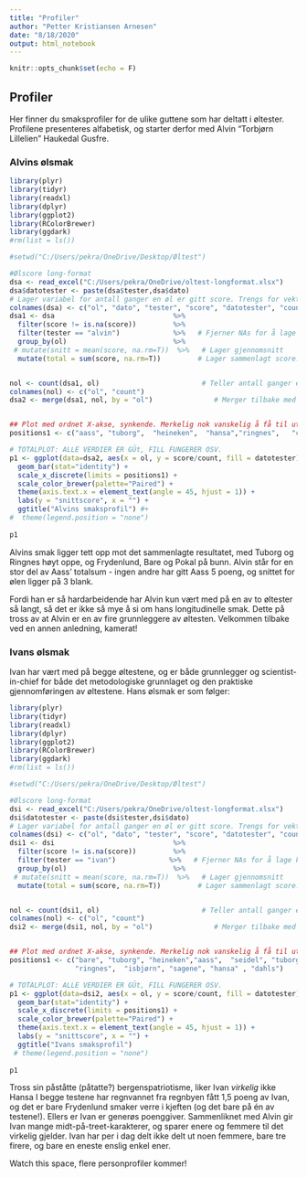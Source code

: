 ```yaml
---
title: "Profiler"
author: "Petter Kristiansen Arnesen"
date: "8/18/2020"
output: html_notebook
---
```


```r
knitr::opts_chunk$set(echo = F)
```

## Profiler

Her finner du smaksprofiler for de ulike guttene som har deltatt i øltester. Profilene presenteres alfabetisk, og starter derfor med Alvin "Torbjørn Lillelien" Haukedal Gusfre.

### Alvins ølsmak

```r

library(plyr)
library(tidyr)
library(readxl)
library(dplyr)
library(ggplot2)
library(RColorBrewer)
library(ggdark)
#rm(list = ls())

#setwd("C:/Users/pekra/OneDrive/Desktop/Øltest")

#Ølscore long-format
dsa <- read_excel("C:/Users/pekra/OneDrive/oltest-longformat.xlsx")
dsa$datotester <- paste(dsa$tester,dsa$dato)
# Lager variabel for antall ganger en øl er gitt score. Trengs for vekting. 
colnames(dsa) <- c("ol", "dato", "tester", "score", "datotester", "count")
dsa1 <- dsa                             %>% 
  filter(score != is.na(score))         %>%
  filter(tester == "alvin")             %>%   # Fjerner NAs for å lage korrekt snitt. 
  group_by(ol)                          %>%
 # mutate(snitt = mean(score, na.rm=T))  %>%   # Lager gjennomsnitt
  mutate(total = sum(score, na.rm=T))         # Lager sammenlagt score. 


nol <- count(dsa1, ol)                         # Teller antall ganger en ol er testet. Trengs for vekting.  
colnames(nol) <- c("ol", "count")
dsa2 <- merge(dsa1, nol, by = "ol")               # Merger tilbake med ds.


## Plot med ordnet X-akse, synkende. Merkelig nok vanskelig å få til uten å ordne manuelt. 
positions1 <- c("aass", "tuborg",  "heineken",  "hansa","ringnes",   "carlsberg",  "pokal","frydenlund","bare",  "dahls")

# TOTALPLOT: ALLE VERDIER ER GÜt, FILL FUNGERER OSV. 
p1 <- ggplot(data=dsa2, aes(x = ol, y = score/count, fill = datotester)) +
  geom_bar(stat="identity") +
  scale_x_discrete(limits = positions1) +
  scale_color_brewer(palette="Paired") +
  theme(axis.text.x = element_text(angle = 45, hjust = 1)) +
  labs(y = "snittscore", x = "") +
  ggtitle("Alvins smaksprofil") #+
#  theme(legend.position = "none")
 
p1


```

Alvins smak ligger tett opp mot det sammenlagte resultatet, med Tuborg og Ringnes høyt oppe, og Frydenlund, Bare og Pokal på bunn. Alvin står for en stor del av Aass' totalsum - ingen andre har gitt Aass 5 poeng, og snittet for ølen ligger på 3 blank. 

Fordi han er så hardarbeidende har Alvin kun vært med på en av to øltester så langt, så det er ikke så mye å si om hans longitudinelle smak. Dette på tross av at Alvin er en av fire grunnleggere av øltesten. Velkommen tilbake ved en annen anledning, kamerat! 

### Ivans ølsmak

Ivan har vært med på begge øltestene, og er både grunnlegger og scientist-in-chief for både det metodologiske grunnlaget og den praktiske gjennomføringen av øltestene. Hans ølsmak er som følger: 

```r

library(plyr)
library(tidyr)
library(readxl)
library(dplyr)
library(ggplot2)
library(RColorBrewer)
library(ggdark)
#rm(list = ls())

#setwd("C:/Users/pekra/OneDrive/Desktop/Øltest")

#Ølscore long-format
dsi <- read_excel("C:/Users/pekra/OneDrive/oltest-longformat.xlsx")
dsi$datotester <- paste(dsi$tester,dsi$dato)
# Lager variabel for antall ganger en øl er gitt score. Trengs for vekting. 
colnames(dsi) <- c("ol", "dato", "tester", "score", "datotester", "count")
dsi1 <- dsi                             %>% 
  filter(score != is.na(score))         %>%
  filter(tester == "ivan")             %>%   # Fjerner NAs for å lage korrekt snitt. 
  group_by(ol)                          %>%
 # mutate(snitt = mean(score, na.rm=T))  %>%   # Lager gjennomsnitt
  mutate(total = sum(score, na.rm=T))         # Lager sammenlagt score. 


nol <- count(dsi1, ol)                         # Teller antall ganger en ol er testet. Trengs for vekting.  
colnames(nol) <- c("ol", "count")
dsi2 <- merge(dsi1, nol, by = "ol")               # Merger tilbake med ds.


## Plot med ordnet X-akse, synkende. Merkelig nok vanskelig å få til uten å ordne manuelt. 
positions1 <- c("bare", "tuborg", "heineken","aass",  "seidel", "tuborg classic", "urquell",  "carlsberg", "pokal",  "frydenlund", 
                "ringnes",  "isbjørn", "sagene", "hansa" , "dahls")

# TOTALPLOT: ALLE VERDIER ER GÜt, FILL FUNGERER OSV. 
p1 <- ggplot(data=dsi2, aes(x = ol, y = score/count, fill = datotester)) +
  geom_bar(stat="identity") +
  scale_x_discrete(limits = positions1) +
  scale_color_brewer(palette="Paired") +
  theme(axis.text.x = element_text(angle = 45, hjust = 1)) +
  labs(y = "snittscore", x = "") +
  ggtitle("Ivans smaksprofil") 
 # theme(legend.position = "none")
 
p1


```

Tross sin påståtte (påtatte?) bergenspatriotisme, liker Ivan *virkelig* ikke Hansa I begge testene har regnvannet fra regnbyen fått 1,5 poeng av Ivan, og det er bare Frydenlund smaker verre i kjeften (og det bare på én av testene!). Ellers er Ivan er generøs poenggiver. Sammenliknet med Alvin gir Ivan mange midt-på-treet-karakterer, og sparer enere og femmere til det virkelig gjelder. Ivan har per i dag delt ikke delt ut noen femmere, bare tre firere, og bare en eneste enslig enkel ener. 

Watch this space, flere personprofiler kommer! 





